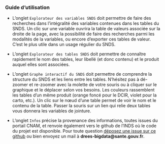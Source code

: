 ### Guide d'utilisation

- L’onglet `Explorateur des variables SNDS` doit permettre de faire des recherches dans l’intégralité des variables contenues dans les tables du SNDS. Un clic sur une variable ouvrira la table de valeurs associée sur la droite de la page, avec la possibilité de faire des recherches parmi les modalités de la variables, ou encore d’exporter ces tables de valeur. C’est le plus utile dans un usage régulier du SNDS.

- L’onglet `Explorateur des tables SNDS` doit permettre de connaître rapidement le nom des tables, leur libellé (et donc contenu) et le produit auquel elles sont associées.

- L’onglet `Graphe interactif du SNDS` doit permettre de comprendre la structure du SNDS et les liens entre les tables. N’hésitez pas à dé-zoomer et re-zoomer avec la molette de votre souris ou à cliquer sur le graphique et le déplacer selon vos besoins.
Les couleurs rassemblent les tables d’un même produit (orange foncé pour le DCIR, violet pour la carto, etc.). Un clic sur le nœud d’une table permet de voir le nom et le contenu de la table. Passer la souris sur un lien qui relie deux tables vous donnera les variables de jointure.

- L’onglet `Infos` précise la provenance des informations, toutes issues du portail CNAM, et renvoie également vers le github de l'INDS où le code du projet est disponible. Pour toute question [déposez une issue sur ce github](https://github.com/indsante/dico-snds/issues) ou bien envoyez un mail à **drees-bigdata@sante.gouv.fr**.
